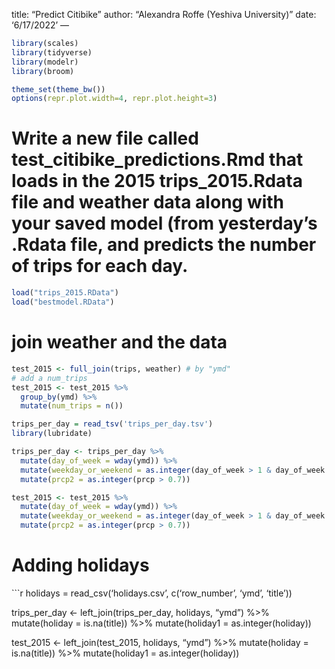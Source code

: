 title: "Predict Citibike"
author: "Alexandra Roffe (Yeshiva University)"
date: '6/17/2022'
---
  
  ```r
library(scales)
library(tidyverse)
library(modelr)
library(broom)

theme_set(theme_bw())
options(repr.plot.width=4, repr.plot.height=3)
```

# Write a new file called test_citibike_predictions.Rmd that loads in the 2015 trips_2015.Rdata file and weather data along with your saved model (from yesterday's .Rdata file, and predicts the number of trips for each day.

```r
load("trips_2015.RData")
load("bestmodel.RData")

```


# join weather and the data 
```r
test_2015 <- full_join(trips, weather) # by "ymd"
# add a num_trips
test_2015 <- test_2015 %>%
  group_by(ymd) %>%
  mutate(num_trips = n())
```


```r
trips_per_day = read_tsv('trips_per_day.tsv')
library(lubridate)

trips_per_day <- trips_per_day %>% 
  mutate(day_of_week = wday(ymd)) %>%
  mutate(weekday_or_weekend = as.integer(day_of_week > 1 & day_of_week < 7)) %>% # 1 and 7 are weekends. 
  mutate(prcp2 = as.integer(prcp > 0.7))

test_2015 <- test_2015 %>% 
  mutate(day_of_week = wday(ymd)) %>%
  mutate(weekday_or_weekend = as.integer(day_of_week > 1 & day_of_week < 7)) %>% # 1 and 7 are weekends. 
  mutate(prcp2 = as.integer(prcp > 0.7))
```

# Adding holidays
```r
holidays = read_csv('holidays.csv', c('row_number', 'ymd', 'title'))

trips_per_day <- left_join(trips_per_day, holidays, "ymd") %>%
  mutate(holiday = is.na(title)) %>%
  mutate(holiday1 = as.integer(holiday))

test_2015 <- left_join(test_2015, holidays, "ymd") %>%
  mutate(holiday = is.na(title)) %>%
  mutate(holiday1 = as.integer(holiday))